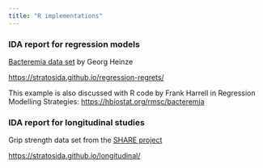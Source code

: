 ```yaml
---
title: "R implementations"
---
```


### IDA report for regression models

[Bacteremia data set](https://zenodo.org/records/7554815) by Georg Heinze

<https://stratosida.github.io/regression-regrets/>

This example is also discussed with R code by Frank Harrell in Regression Modelling Strategies:
<https://hbiostat.org/rmsc/bacteremia>

### IDA report for longitudinal studies

Grip strength data set from the [SHARE project](https://share-eric.eu)

<https://stratosida.github.io/longitudinal/>
